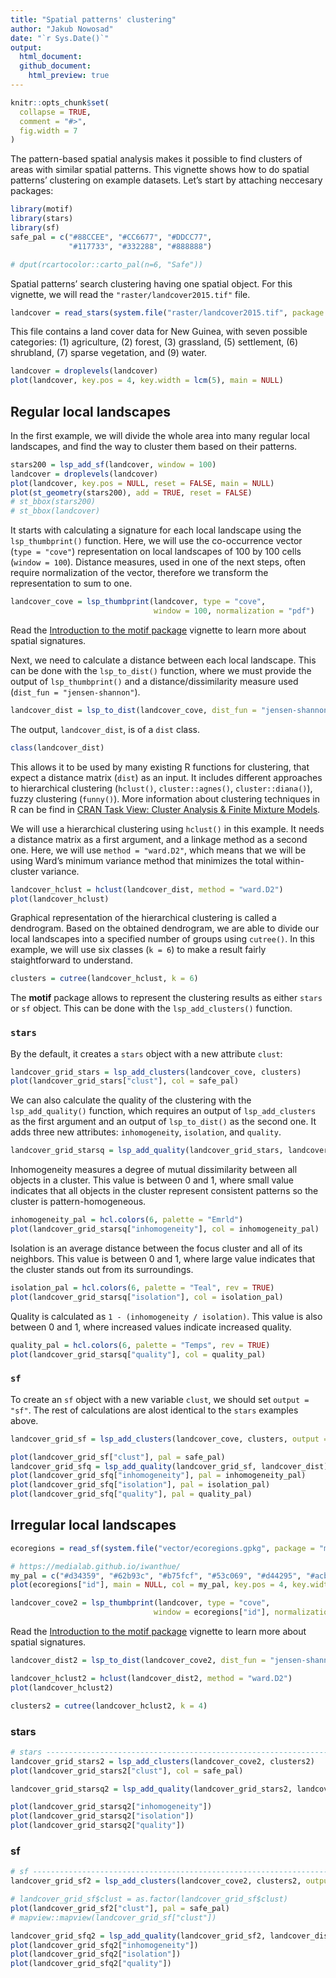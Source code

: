 ```yaml
---
title: "Spatial patterns' clustering"
author: "Jakub Nowosad"
date: "`r Sys.Date()`"
output: 
  html_document:
  github_document:
    html_preview: true
---
```


```r
knitr::opts_chunk$set(
  collapse = TRUE,
  comment = "#>",
  fig.width = 7
)
```

The pattern-based spatial analysis makes it possible to find clusters of areas with similar spatial patterns.
This vignette shows how to do spatial patterns' clustering on example datasets.
Let's start by attaching neccesary packages:

```r
library(motif)
library(stars)
library(sf)
safe_pal = c("#88CCEE", "#CC6677", "#DDCC77",
             "#117733", "#332288", "#888888")
```

```r
# dput(rcartocolor::carto_pal(n=6, "Safe"))
```

Spatial patterns' search clustering having one spatial object.
For this vignette, we will read the `"raster/landcover2015.tif"` file.

```r
landcover = read_stars(system.file("raster/landcover2015.tif", package = "motif"))
```

This file contains a land cover data for New Guinea, with seven possible categories: (1) agriculture, (2) forest, (3) grassland, (5) settlement, (6) shrubland, (7) sparse vegetation, and (9) water.

```r
landcover = droplevels(landcover)
plot(landcover, key.pos = 4, key.width = lcm(5), main = NULL)
```

## Regular local landscapes

In the first example, we will divide the whole area into many regular local landscapes, and find the way to cluster them based on their patterns.

```r
stars200 = lsp_add_sf(landcover, window = 100)
landcover = droplevels(landcover)
plot(landcover, key.pos = NULL, reset = FALSE, main = NULL)
plot(st_geometry(stars200), add = TRUE, reset = FALSE)
# st_bbox(stars200)
# st_bbox(landcover)
```

It starts with calculating a signature for each local landscape using the `lsp_thumbprint()` function.
Here, we will use the co-occurrence vector (`type = "cove"`) representation on local landscapes of 100 by 100 cells (`window = 100`).
Distance measures, used in one of the next steps, often require normalization of the vector, therefore we transform the representation to sum to one.

```r
landcover_cove = lsp_thumbprint(landcover, type = "cove",
                                window = 100, normalization = "pdf")
```

Read the [Introduction to the motif package](https://nowosad.github.io/motif/articles/intro.html) vignette to learn more about spatial signatures.

Next, we need to calculate a distance between each local landscape.
This can be done with the `lsp_to_dist()` function, where we must provide the output of `lsp_thumbprint()` and a distance/dissimilarity measure used (`dist_fun = "jensen-shannon"`).

```r
landcover_dist = lsp_to_dist(landcover_cove, dist_fun = "jensen-shannon")
```

The output, `landcover_dist`, is of a `dist` class.

```r
class(landcover_dist)
```

This allows it to be used by many existing R functions for clustering, that expect a distance matrix (`dist`) as an input.
It includes different approaches to hierarchical clustering (`hclust()`, `cluster::agnes()`, `cluster::diana()`), fuzzy clustering (`funny()`).
More information about clustering techniques in R can be find in [CRAN Task View: Cluster Analysis & Finite Mixture Models](https://cran.r-project.org/web/views/Cluster.html).

We will use a hierarchical clustering using `hclust()` in this example.
It needs a distance matrix as a first argument, and a linkage method as a second one.
Here, we will use `method = "ward.D2"`, which means that we will be using Ward's minimum variance method that minimizes the total within-cluster variance. 

```r
landcover_hclust = hclust(landcover_dist, method = "ward.D2")
plot(landcover_hclust)
```

Graphical representation of the hierarchical clustering is called a dendrogram.
Based on the obtained dendrogram, we are able to divide our local landscapes into a specified number of groups using `cutree()`.
In this example, we will use six classes (`k = 6`) to make a result fairly staightforward to understand.

```r
clusters = cutree(landcover_hclust, k = 6)
```

The **motif** package allows to represent the clustering results as either `stars` or `sf` object. 
This can be done with the `lsp_add_clusters()` function.

### `stars`

By the default, it creates a `stars` object with a new attribute `clust`:

```r
landcover_grid_stars = lsp_add_clusters(landcover_cove, clusters)
plot(landcover_grid_stars["clust"], col = safe_pal)
```

<!-- ADD EXAMPLES OF EACH CLASS!! -->


We can also calculate the quality of the clustering with the `lsp_add_quality()` function, which requires an output of `lsp_add_clusters` as the first argument and an output of `lsp_to_dist()` as the second one.
It adds three new attributes: `inhomogeneity`, `isolation`, and `quality`.

```r
landcover_grid_starsq = lsp_add_quality(landcover_grid_stars, landcover_dist)
```

Inhomogeneity measures a degree of mutual dissimilarity between all objects in a cluster. 
This value is between 0 and 1, where small value indicates that all objects in the cluster represent consistent patterns so the cluster is pattern-homogeneous. 

```r
inhomogeneity_pal = hcl.colors(6, palette = "Emrld")
plot(landcover_grid_starsq["inhomogeneity"], col = inhomogeneity_pal)
```

Isolation is an average distance between the focus cluster and all of its neighbors. 
This value is between 0 and 1, where large value indicates that the cluster stands out from its surroundings.

```r
isolation_pal = hcl.colors(6, palette = "Teal", rev = TRUE)
plot(landcover_grid_starsq["isolation"], col = isolation_pal)
```

Quality is calculated as `1 - (inhomogeneity / isolation)`.
This value is also between 0 and 1, where increased values indicate increased quality. 

```r
quality_pal = hcl.colors(6, palette = "Temps", rev = TRUE)
plot(landcover_grid_starsq["quality"], col = quality_pal)
```

### `sf`

To create an `sf` object with a new variable `clust`, we should set `output = "sf"`.
The rest of calculations are alost identical to the `stars` examples above.

```r
landcover_grid_sf = lsp_add_clusters(landcover_cove, clusters, output = "sf")

plot(landcover_grid_sf["clust"], pal = safe_pal)
landcover_grid_sfq = lsp_add_quality(landcover_grid_sf, landcover_dist)
plot(landcover_grid_sfq["inhomogeneity"], pal = inhomogeneity_pal)
plot(landcover_grid_sfq["isolation"], pal = isolation_pal)
plot(landcover_grid_sfq["quality"], pal = quality_pal)
```

## Irregular local landscapes

```r
ecoregions = read_sf(system.file("vector/ecoregions.gpkg", package = "motif"))
```

```r
# https://medialab.github.io/iwanthue/
my_pal = c("#d34359", "#62b93c", "#b75fcf", "#53c069", "#d44295", "#acb939", "#626edd", "#dc9e36", "#8156a8", "#4b8734", "#d98dc7", "#58c096", "#cc542a", "#48bbd2", "#bf814d", "#6686c8", "#968c30", "#a34d78", "#36815b", "#c26963", "#a2b36b", "#6b6829")
plot(ecoregions["id"], main = NULL, col = my_pal, key.pos = 4, key.width = lcm(5))
```


```r
landcover_cove2 = lsp_thumbprint(landcover, type = "cove",
                                window = ecoregions["id"], normalization = "pdf")
```

Read the [Introduction to the motif package](https://nowosad.github.io/motif/articles/intro.html) vignette to learn more about spatial signatures.

```r
landcover_dist2 = lsp_to_dist(landcover_cove2, dist_fun = "jensen-shannon")
```


<!-- list more techniques -->

```r
landcover_hclust2 = hclust(landcover_dist2, method = "ward.D2")
plot(landcover_hclust2)
```

```r
clusters2 = cutree(landcover_hclust2, k = 4)
```

### stars

```r
# stars -------------------------------------------------------------------
landcover_grid_stars2 = lsp_add_clusters(landcover_cove2, clusters2)
plot(landcover_grid_stars2["clust"], col = safe_pal)

landcover_grid_starsq2 = lsp_add_quality(landcover_grid_stars2, landcover_dist2)

plot(landcover_grid_starsq2["inhomogeneity"])
plot(landcover_grid_starsq2["isolation"])
plot(landcover_grid_starsq2["quality"])
```

### sf

```r
# sf ----------------------------------------------------------------------
landcover_grid_sf2 = lsp_add_clusters(landcover_cove2, clusters2, output = "sf")

# landcover_grid_sf$clust = as.factor(landcover_grid_sf$clust)
plot(landcover_grid_sf2["clust"], pal = safe_pal)
# mapview::mapview(landcover_grid_sf["clust"])

landcover_grid_sfq2 = lsp_add_quality(landcover_grid_sf2, landcover_dist2)
plot(landcover_grid_sfq2["inhomogeneity"])
plot(landcover_grid_sfq2["isolation"])
plot(landcover_grid_sfq2["quality"])
```
